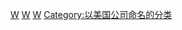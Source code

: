 [[Category:总部在阿肯色州的跨国公司|W]]
[[Category:量販店|W]]
[[Category:美國零售商|W]]
[[Category:以美国公司命名的分类|Category:以美国公司命名的分类]]